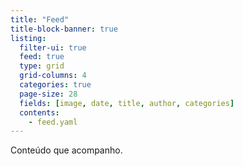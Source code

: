 ```yaml
---
title: "Feed"
title-block-banner: true
listing:
  filter-ui: true
  feed: true
  type: grid
  grid-columns: 4
  categories: true
  page-size: 28
  fields: [image, date, title, author, categories]
  contents: 
    - feed.yaml
---
```


Conteúdo que acompanho.